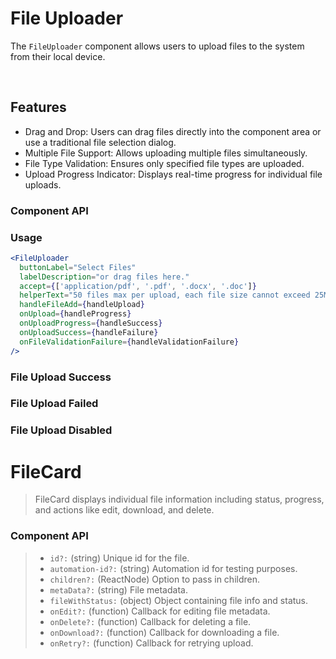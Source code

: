 
<Meta of={FileUploaderStories} />

# File Uploader

The `FileUploader` component allows users to upload files to the system from their local device.

<br />

## Features

- Drag and Drop: Users can drag files directly into the component area or use a traditional file selection dialog.
- Multiple File Support: Allows uploading multiple files simultaneously.
- File Type Validation: Ensures only specified file types are uploaded.
- Upload Progress Indicator: Displays real-time progress for individual file uploads.

### Component API

<Controls />

### Usage

```jsx
<FileUploader
  buttonLabel="Select Files"
  labelDescription="or drag files here."
  accept={['application/pdf', '.pdf', '.docx', '.doc']}
  helperText="50 files max per upload, each file size cannot exceed 25MB, total upload size cannot exceed 95MB."
  handleFileAdd={handleUpload}
  onUpload={handleProgress}
  onUploadProgress={handleSuccess}
  onUploadSuccess={handleFailure}
  onFileValidationFailure={handleValidationFailure}
/>
```

### File Upload Success

<Canvas of={FileUploaderStories.Success} />

### File Upload Failed

<Canvas of={FileUploaderStories.Failed} />

### File Upload Disabled

<Canvas of={FileUploaderStories.Disabled} />

# FileCard

> FileCard displays individual file information including status, progress, and actions like edit, download, and delete.

<Canvas of={FileUploaderStories.FileCardExamples} />

### Component API

> - `id?:` (string) Unique id for the file.
> - `automation-id?:` (string) Automation id for testing purposes.
> - `children?:` (ReactNode) Option to pass in children.
> - `metaData?:` (string) File metadata.
> - `fileWithStatus:` (object) Object containing file info and status.
> - `onEdit?:` (function) Callback for editing file metadata.
> - `onDelete?:` (function) Callback for deleting a file.
> - `onDownload?:` (function) Callback for downloading a file.
> - `onRetry?:` (function) Callback for retrying upload.
